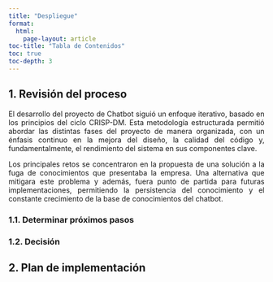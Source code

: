 ```yaml
---
title: "Despliegue"
format: 
  html:
    page-layout: article
toc-title: "Tabla de Contenidos"
toc: true
toc-depth: 3
---
```


::: {style="text-align: justify"}

## 1. Revisión del proceso
El desarrollo del proyecto de Chatbot siguió un enfoque iterativo, basado en los principios del ciclo CRISP-DM. Esta metodología estructurada permitió abordar las distintas fases del proyecto de manera organizada, con un énfasis continuo en la mejora del diseño, la calidad del código y, fundamentalmente, el rendimiento del sistema en sus componentes clave.

Los principales retos se concentraron en la propuesta de una solución a la fuga de conocimientos que presentaba la empresa. Una alternativa que mitigara este problema y además, fuera punto de partida para futuras implementaciones, permitiendo la persistencia del conocimiento y el constante crecimiento de la base de conocimientos del chatbot.


### 1.1. Determinar próximos pasos


### 1.2. Decisión

:::

::: {style="text-align: justify"}
## 2. Plan de implementación


:::